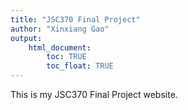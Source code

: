 ```yaml
---
title: "JSC370 Final Project"
author: "Xinxiang Gao"
output: 
    html_document:
        toc: TRUE
        toc_float: TRUE
---
```


This is my JSC370 Final Project website.